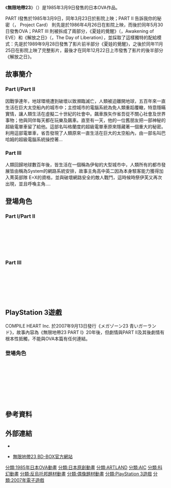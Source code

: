 {{unreferenced|time=2017-03-04T23:30:58+00:00}}
{{Infobox animanga/Headerofja
|標題 = 無限地帶23
|圖像 = 
|尺寸 = 
|說明 = 
|日文名稱 = メガゾーン23
|英文名稱 = Megazone 23
|假名 = メガゾーンツースリー
|羅馬字 = 
|類型 = [[機械人動畫|機械人動畫]]
}}
{{Infobox animanga/OVA
|原作 = [[石黑昇|石黑昇]]
|導演 = 石黑昇
|系列構成 = 
|劇本 = [[星山博之|星山博之]]
|人物設定 = [[平野俊弘|平野俊弘]]、[[美樹本晴彦|美樹本晴彦]]
|機械設定 = [[柿沼秀樹|柿沼秀樹]]、[[荒牧伸志|荒牧伸志]]、[[宮尾岳|宮尾岳]]
|音樂 = 
|音樂製作 = 
|動畫製作 = [[ARTLAND|ARTLAND]]、[[ARTMIC|ARTMIC]]
|製作 = 
|代理發行 = {{flagicon|HKG}} [[亞洲影帶|亞洲影帶]]
|發售日 = 1985年3月9日
|開始 = 
|結束 = 
|網絡 = 
|話數 = 全1話
|其他 = 80分鐘（初期發售版）/81分鐘（DVD版）
}}
{{Infobox animanga/OVA
|標題 = 無限地帶23 PART II 告訴我你的秘密
|原作 = [[石黑昇|石黑昇]]
|導演 = [[板野一郎|板野一郎]]
|系列構成 = 
|劇本 = 星山博之
|人物設定 = 梅津泰臣、美樹本晴彦
|機械設定 = 荒牧伸志
|音樂 = 
|音樂製作 = 
|動畫製作 = [[動畫國際公司|AIC]]、ARTLAND、ARTMIC
|製作 = 
|代理發行 = 
|發售日 = 1986年5月30日
|開始 = 
|結束 = 
|網絡 = 
|話數 = 全1話
|其他 = 80分鐘（初期發售版）/83分鐘（DVD版）
}}
{{Infobox animanga/OVA
|標題 = 無限地帶23 PART III
|原作 = 荒牧伸志
|導演 = 荒牧伸志、八谷賢一
|系列構成 = 
|劇本 = 有井絵武
|人物設定 = 北爪宏幸、美樹本晴彦
|機械設定 = 荒牧伸志
|音樂 = 
|音樂製作 = 
|動畫製作 = AIC、ARTMIC
|製作 = 
|代理發行 = 
|發售日 = 1989年9月28日（夏娃的覺醒）<br/>1989年12月22日（解放之日）
|開始 = 
|結束 = 
|網絡 = 
|話數 = 全2話
|其他 = 夏娃的覺醒：52分鐘/解放之日：50分鐘
}}
{{Infobox animanga/Footerofja}}

《'''無限地帶23'''》（{{lang|ja|MEGAZONE 23、メガゾーンツースリー}}）是1985年3月9日發售的日本OVA作品。

PART I發售於1985年3月9日，同年3月23日於影院上映；PART II 告訴我你的秘密（{{lang|ja|秘密く·だ·さ·い}}， Project Card） 則先是於1986年4月26日在影院上映，而後於同年5月30日發售OVA；PART III 則被拆成了兩部分，《夏娃的覺醒》（{{lang|ja|イヴの目覚め}}，Awakening of EVE）和《解放之日》（{{lang|ja|解放の日}}，The Day of Liberation），並採取了這樣獨特的配給模式：先是於1989年9月28日發售了影片前半部分《夏娃的覺醒》，之後於同年11月25日在影院上映了完整影片，最後才在同年12月22日上市發售了影片的後半部分《解放之日》。

== 故事簡介 ==
=== Part I/Part II ===
因戰爭連年，地球環境遭到破壞以致瀕臨滅亡，人類被迫離開地球，五百年來一直生活在巨大太空船內的城市中；主控城市的電腦系統為免人類重蹈覆轍，特意隱瞞實情，讓人類生活在虛擬二十世紀的社會中。飆車族矢作省吾從不關心社會及世界事物；他與同伴每天都在玩樂及飆車。直至有一天，他的一位舊朋友把一部神秘的超級電單車留了給他。這部名叫格蘭度的超級電單車原來隱藏著一個重大的秘密。利用這部電單車，省吾發現了人類原來一直生活在巨大的太空船內，由一部名叫巴哈姆的超級電腦系統操控著…

=== Part III ===
人類回歸地球數百年後，皆生活在一個稱為伊甸的大型城市中，人類所有的都市發展皆由稱為System的網路系統安排，故事主角高中英二因為本身駭客能力獲得加入菁英部隊 E=X的資格，並與破壞網路安全的敵人戰鬥，這時候時祭伊芙又再次出現，並且呼喚主角....

== 登場角色 ==
=== Part I/Part II ===
; {{nihongo|矢作省吾|矢作 省吾（やはぎ しょうご）|聲：[[久保田雅人|久保田雅人]](Part I)/[[矢尾一樹|矢尾一樹]](Part II) 、[[葉偉麟|葉偉麟]]（VCD/DVD）（香港）}}
; {{nihongo|高中由唯|高中 由唯（たかなか ゆい）|聲：[[川村萬梨阿|川村萬梨阿]] 、[[鄧潔麗|鄧潔麗]]（VCD/DVD）（香港）}}
; {{nihongo|B.D.|B.D.（ビー・ディー）|聲：[[鹽澤兼人|鹽澤兼人]]}}
; {{nihongo|時祭伊芙/時祭若芙|時祭 イヴ（ときまつり イヴ）|聲：[[宮里久美|宮里久美]] 、[[劉惠雲|劉惠雲]]（VCD/DVD）（香港）}}
; {{nihongo|村下智美|村下 智美（むらした ともみ）|聲：[[富永美衣奈|富永美衣奈]] 、[[林司聰|林司聰]]（VCD/DVD）（香港）}}
; {{nihongo|夢葉舞|夢叶 舞（ゆめかのう まい）|聲：[[莊真由美|莊真由美]]}}

=== Part III ===
; {{nihongo|高中英二|エイジ・タカナカ|聲：[[草尾毅|草尾毅]] 、[[陳冠宏|陳冠宏]]（VCD/DVD）（香港）}}
; {{nihongo|阿亮|リョオ・ナラハラ|聲：[[笠原弘子|笠原弘子]] 、[[莎拉|莎拉]]（VCD/DVD）（香港）}}
; {{nihongo|時祭伊芙/時祭若芙|時祭 イヴ（ときまつり イヴ）|聲：[[高岡早紀|高岡早紀]]}}
; {{nihongo|錫安/斯安|シオン|聲：[[山寺宏一|山寺宏一]]}}
; {{nihongo|雅各|ヤコブ|聲：[[安宅誠|安宅誠]] 、[[黃志明|黃志明]]（VCD/DVD）（香港）}}
; {{nihongo|皇帝(矢作 省吾)|ウォン・ダイ(矢作 省吾（やはぎ しょうご）)|聲：[[中田浩二|中田浩二]]/[[矢尾一樹|矢尾一樹]] 、[[劉文光|劉文光]]（VCD/DVD）（香港）}}

== PlayStation 3遊戲 ==
COMPILE HEART Inc. 於2007年9月13日發行《メガゾーン23 青いガーランド》，故事內容為《無限地帶23 PART I》20年後，但劇情與PART II及其後劇情有根本性抵觸，不能與OVA本篇有任何連結。
=== 登場角色 ===
; {{nihongo|高中 ヒロト|高中 ヒロト（たかなか ヒロト）|聲：[[成家義哉|成家義哉]]}}
; {{nihongo|矢作省吾|矢作 省吾（やはぎ しょうご）|聲：[[久保田雅人|久保田雅人]]}}
; {{nihongo|高中由唯|高中 由唯（たかなか ゆい）|聲：[[大塚恵子|大塚恵子]]}}
; {{nihongo|B.D.|B.D.（ビー・ディー）|聲：[[柴田光太郎|柴田光太郎]]}}
; {{nihongo|時祭伊芙/時祭若芙|時祭 イヴ（ときまつり イヴ）|聲：[[iv|iv]]}}
; {{nihongo|夢葉舞|夢叶 舞（ゆめかのう まい）|聲：[[ひなたたまり|ひなたたまり]]}}
; {{nihongo|サリア|サリア|聲：[[花井なお|花井なお]]}}
; {{nihongo|ココ|ココ|聲：[[柴田秀勝|柴田秀勝]]}}

== 參考資料 ==
{{reflist|2}}

== 外部連結 ==
*{{ja}}{{Cite web |url=http://www.jvcmusic.co.jp/m-serve/megazone/megazone.html |title=MEGAZONE23 official web site |access-date=2017-03-04 |archive-url=https://web.archive.org/web/20001205191600/http://www.jvcmusic.co.jp/m-serve/megazone/megazone.html |archive-date=2000-12-05 |dead-url= }}
*{{ja}}[http://megazone23.tokyo/ 無限地帶23 BD-BOX官方網站] {{Wayback|url=http://megazone23.tokyo/ |date=20210119174943 }}

{{ARTLAND}}
{{AIC}}

{{DEFAULTSORT:Megazone 23}}
[[分類:1985年日本OVA動畫|分類:1985年日本OVA動畫]]
[[分類:日本原創動畫|分類:日本原創動畫]]
[[分類:ARTLAND|分類:ARTLAND]]
[[分類:AIC|分類:AIC]]
[[分類:科幻動畫|分類:科幻動畫]]
[[分類:反烏托邦題材動畫|分類:反烏托邦題材動畫]]
[[分類:偶像題材動畫|分類:偶像題材動畫]]
[[分類:PlayStation_3遊戲|分類:PlayStation 3遊戲]]
[[分類:2007年電子遊戲|分類:2007年電子遊戲]]